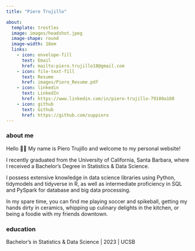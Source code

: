 ```yaml
---
title: "Piero Trujillo"

about:
  template: trestles
  image: images/headshot.jpeg
  image-shape: round
  image-width: 18em
  links:
    - icon: envelope-fill
      text: Email
      href: mailto:piero.trujillo18@gmail.com
    - icon: file-text-fill
      text: Resume
      href: images/Piero_Resume.pdf
    - icon: linkedin
      text: LinkedIn
      href: https://www.linkedin.com/in/piero-trujillo-79180a188
    - icon: github
      text: Github
      href: https://github.com/suppiero
---
```


### about me

Hello 👋🏽 My name is Piero Trujillo and welcome to my personal website!

I recently graduated from the University of California, Santa Barbara, where I received a Bachelor's Degree in Statistics & Data Science.

I possess extensive knowledge in data science libraries using Python, tidymodels and tidyverse in R, as well as intermediate proficiency in SQL and PySpark for database and big data processing.

In my spare time, you can find me playing soccer and spikeball, getting my hands dirty in ceramics, whipping up culinary delights in the kitchen, or being a foodie with my friends downtown.

### education

Bachelor's in Statistics & Data Science \| 2023 \| UCSB

